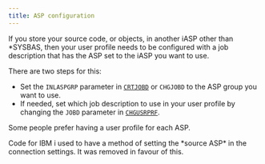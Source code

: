 ```yaml
---
title: ASP configuration
---
```



If you store your source code, or objects, in another iASP other than *SYSBAS, then your user profile needs to be configured with a job description that has the ASP set to the iASP you want to use.

There are two steps for this:

* Set the `INLASPGRP` parameter in [`CRTJOBD`](https://www.ibm.com/docs/en/i/7.3.0?topic=ssw_ibm_i_73/cl/crtjobd.html) or `CHGJOBD` to the ASP group you want to use.
* If needed, set which job description to use in your user profile by changing the `JOBD` parameter in [`CHGUSRPRF`](https://www.ibm.com/docs/en/i/7.3.0?topic=ssw_ibm_i_73/cl/chgusrprf.html).

Some people prefer having a user profile for each ASP.

<Aside type="note">
Code for IBM i used to have a method of setting the *source ASP* in the connection settings. It was removed in favour of this.
</Aside>
